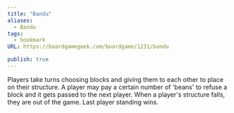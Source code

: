 ```yaml
---
title: "Bandu"
aliases:
  - Bandu
tags:
  - bookmark
URL: https://boardgamegeek.com/boardgame/1231/bandu

publish: true
---
```




Players take turns choosing blocks and giving them to each other to place on their structure. A player may pay a certain number of 'beans' to refuse a block and it gets passed to the next player. When a player's structure falls, they are out of the game. Last player standing wins.